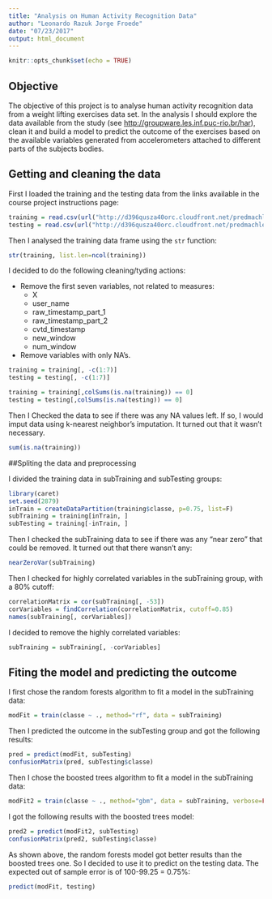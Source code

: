 ```yaml
---
title: "Analysis on Human Activity Recognition Data"
author: "Leonardo Razuk Jorge Froede"
date: "07/23/2017"
output: html_document
---
```


```r
knitr::opts_chunk$set(echo = TRUE)
```

## Objective

The objective of this project is to analyse human activity recognition data from a weight lifting exercises data set. In the analysis I should explore the data available from the study (see <http://groupware.les.inf.puc-rio.br/har>), clean it and build a model to predict the outcome of the exercises based on the available variables generated from accelerometers attached to different parts of the subjects bodies.

## Getting and cleaning the data

First I loaded the training and the testing data from the links available in the course project instructions page:

```r
training = read.csv(url("http://d396qusza40orc.cloudfront.net/predmachlearn/pml-training.csv"), sep = ",", na.strings = c("#DIV/0!", "", "NA"))
testing = read.csv(url("http://d396qusza40orc.cloudfront.net/predmachlearn/pml-testing.csv"), sep = ",", na.strings = c("#DIV/0!", "", "NA"))
```

Then I analysed the training data frame using the `str` function:
```r
str(training, list.len=ncol(training))
```

I decided to do the following cleaning/tyding actions:

* Remove the first seven variables, not related to measures:
    + X
    + user_name
    + raw_timestamp_part_1
    + raw_timestamp_part_2
    + cvtd_timestamp
    + new_window
    + num_window
* Remove variables with only NA's.
```r
training = training[, -c(1:7)]
testing = testing[, -c(1:7)]

training = training[,colSums(is.na(training)) == 0]
testing = testing[,colSums(is.na(testing)) == 0]
```

Then I Checked the data to see if there was any NA values left. If so, I would imput data using k-nearest neighbor's imputation. It turned out that it wasn't necessary.
```r
sum(is.na(training))
```

##Spliting the data and preprocessing

I divided the training data in subTraining and subTesting groups:
```r
library(caret)
set.seed(2879)
inTrain = createDataPartition(training$classe, p=0.75, list=F)
subTraining = training[inTrain, ]
subTesting = training[-inTrain, ]
```

Then I checked the subTraining data to see if there was any "near zero" that could be removed. It turned out that there wansn't any:
```r
nearZeroVar(subTraining)
```

Then I checked for highly correlated variables in the subTraining group, with a 80% cutoff:
```r
correlationMatrix = cor(subTraining[, -53])
corVariables = findCorrelation(correlationMatrix, cutoff=0.85)
names(subTraining[, corVariables])
```

I decided to remove the highly correlated variables:
```r
subTraining = subTraining[, -corVariables]
```

## Fiting the model and predicting the outcome

I first chose the random forests algorithm to fit a model in the subTraining data:
```r
modFit = train(classe ~ ., method="rf", data = subTraining)
```

Then I predicted the outcome in the subTesting group and got the following results:
```r
pred = predict(modFit, subTesting)
confusionMatrix(pred, subTesting$classe)
```

Then I chose the boosted trees algorithm to fit a model in the subTraining data:
```r
modFit2 = train(classe ~ ., method="gbm", data = subTraining, verbose=FALSE)
```

I got the following results with the boosted trees model:
```r
pred2 = predict(modFit2, subTesting)
confusionMatrix(pred2, subTesting$classe)
```

As shown above, the random forests model got better results than the boosted trees one. So I decided to use it to predict on the testing data. The expected out of sample error is of 100-99.25 = 0.75%:
```r
predict(modFit, testing)
```
